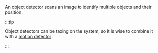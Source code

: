 An object detector scans an image to identify multiple objects and their position.

:::tip

Object detectors can be taxing on the system, so it is wise to combine it with a [motion detector](/docs/introduction/configuration#motion-detector-domain)

:::

